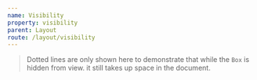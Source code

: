 ```yaml
---
name: Visibility
property: visibility
parent: Layout
route: /layout/visibility
---
```



<Grid minWidth="120px">
  <InfoBox caption="Visible" pattern="visible" isDefault>
    <Box className="w-full h-16 bg-gray-400 rounded visible" />
  </InfoBox>
  <InfoBox caption="Invisible" pattern="invisible">
    <Box className="w-full h-16 border border-2 border-dashed rounded" />
  </InfoBox>
</Grid>

> Dotted lines are only shown here to demonstrate that while the `Box` is hidden from view. it still takes up space in the document.
